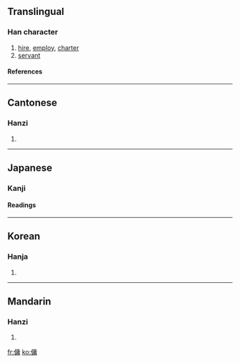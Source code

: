 {{see|佣}}

==Translingual==
===Han character===
{{Han char|rn=9|rad=人|as=11|sn=13|four=2022<sub>7</sub>|canj=人戈中月 (OILB)}}
# [[hire]], [[employ]], [[charter]]
# [[servant]]
====References====
{{Han ref|kx=0114.110|dkj=01007|dj=0242.200|hdz=10214.060|uh=50AD|ud=20653|bh=B6C4|bd=46788}}
----
==Cantonese==
===Hanzi===
{{yue-hanzi|jyut=|y=yung4}}
# {{defn|Cantonese}}
----
==Japanese==

===Kanji===
{{ja-kanji|grade=|rs=人11}}
====Readings====
{{ja-readings|on=[[よう]] (yō), [[ちょう]] (chō)|kun=[[やとう]] (yatou), [[あたい]] (atai), [[ひとしい]] (hitoshii)}}
----
==Korean==
===Hanja===
{{ko-hanja|hangeul=[[용]], [[충]]|rv=yong, chung|mr=yong, ch'ung}}
# {{defn|Korean}}
----
==Mandarin==
===Hanzi===
{{cmn-hanzi|sim=佣|pin=[[yōng]] ([[yong1]])|wg=yung<sup>1</sup>}}
# {{defn|Mandarin}}

[[fr:傭]]
[[ko:傭]]